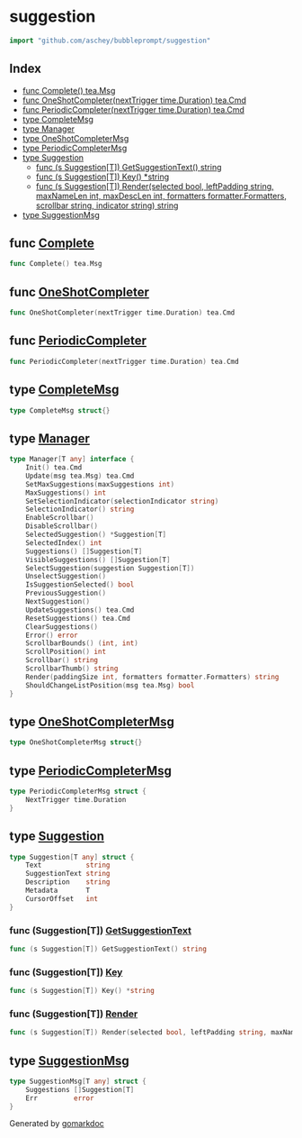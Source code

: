 

<div class="api">

# suggestion

```go
import "github.com/aschey/bubbleprompt/suggestion"
```

## Index

- [func Complete() tea.Msg](<#func-complete>)
- [func OneShotCompleter(nextTrigger time.Duration) tea.Cmd](<#func-oneshotcompleter>)
- [func PeriodicCompleter(nextTrigger time.Duration) tea.Cmd](<#func-periodiccompleter>)
- [type CompleteMsg](<#type-completemsg>)
- [type Manager](<#type-manager>)
- [type OneShotCompleterMsg](<#type-oneshotcompletermsg>)
- [type PeriodicCompleterMsg](<#type-periodiccompletermsg>)
- [type Suggestion](<#type-suggestion>)
  - [func \(s Suggestion\[T\]\) GetSuggestionText\(\) string](<#func-suggestiont-getsuggestiontext>)
  - [func \(s Suggestion\[T\]\) Key\(\) \*string](<#func-suggestiont-key>)
  - [func \(s Suggestion\[T\]\) Render\(selected bool, leftPadding string, maxNameLen int, maxDescLen int, formatters formatter.Formatters, scrollbar string, indicator string\) string](<#func-suggestiont-render>)
- [type SuggestionMsg](<#type-suggestionmsg>)


## func [Complete](<https://github.com/aschey/bubbleprompt/blob/main/suggestion/commands.go#L34>)

```go
func Complete() tea.Msg
```

## func [OneShotCompleter](<https://github.com/aschey/bubbleprompt/blob/main/suggestion/commands.go#L21>)

```go
func OneShotCompleter(nextTrigger time.Duration) tea.Cmd
```

## func [PeriodicCompleter](<https://github.com/aschey/bubbleprompt/blob/main/suggestion/commands.go#L15>)

```go
func PeriodicCompleter(nextTrigger time.Duration) tea.Cmd
```

## type [CompleteMsg](<https://github.com/aschey/bubbleprompt/blob/main/suggestion/commands.go#L27>)

```go
type CompleteMsg struct{}
```

## type [Manager](<https://github.com/aschey/bubbleprompt/blob/main/suggestion/manager.go#L8-L36>)

```go
type Manager[T any] interface {
    Init() tea.Cmd
    Update(msg tea.Msg) tea.Cmd
    SetMaxSuggestions(maxSuggestions int)
    MaxSuggestions() int
    SetSelectionIndicator(selectionIndicator string)
    SelectionIndicator() string
    EnableScrollbar()
    DisableScrollbar()
    SelectedSuggestion() *Suggestion[T]
    SelectedIndex() int
    Suggestions() []Suggestion[T]
    VisibleSuggestions() []Suggestion[T]
    SelectSuggestion(suggestion Suggestion[T])
    UnselectSuggestion()
    IsSuggestionSelected() bool
    PreviousSuggestion()
    NextSuggestion()
    UpdateSuggestions() tea.Cmd
    ResetSuggestions() tea.Cmd
    ClearSuggestions()
    Error() error
    ScrollbarBounds() (int, int)
    ScrollPosition() int
    Scrollbar() string
    ScrollbarThumb() string
    Render(paddingSize int, formatters formatter.Formatters) string
    ShouldChangeListPosition(msg tea.Msg) bool
}
```

## type [OneShotCompleterMsg](<https://github.com/aschey/bubbleprompt/blob/main/suggestion/commands.go#L13>)

```go
type OneShotCompleterMsg struct{}
```

## type [PeriodicCompleterMsg](<https://github.com/aschey/bubbleprompt/blob/main/suggestion/commands.go#L9-L11>)

```go
type PeriodicCompleterMsg struct {
    NextTrigger time.Duration
}
```

## type [Suggestion](<https://github.com/aschey/bubbleprompt/blob/main/suggestion/suggestion.go#L11-L17>)

```go
type Suggestion[T any] struct {
    Text           string
    SuggestionText string
    Description    string
    Metadata       T
    CursorOffset   int
}
```

### func \(Suggestion\[T\]\) [GetSuggestionText](<https://github.com/aschey/bubbleprompt/blob/main/suggestion/suggestion.go#L19>)

```go
func (s Suggestion[T]) GetSuggestionText() string
```

### func \(Suggestion\[T\]\) [Key](<https://github.com/aschey/bubbleprompt/blob/main/suggestion/suggestion.go#L41>)

```go
func (s Suggestion[T]) Key() *string
```

### func \(Suggestion\[T\]\) [Render](<https://github.com/aschey/bubbleprompt/blob/main/suggestion/suggestion.go#L26>)

```go
func (s Suggestion[T]) Render(selected bool, leftPadding string, maxNameLen int, maxDescLen int, formatters formatter.Formatters, scrollbar string, indicator string) string
```

## type [SuggestionMsg](<https://github.com/aschey/bubbleprompt/blob/main/suggestion/commands.go#L29-L32>)

```go
type SuggestionMsg[T any] struct {
    Suggestions []Suggestion[T]
    Err         error
}
```

</div>

Generated by [gomarkdoc](<https://github.com/princjef/gomarkdoc>)
